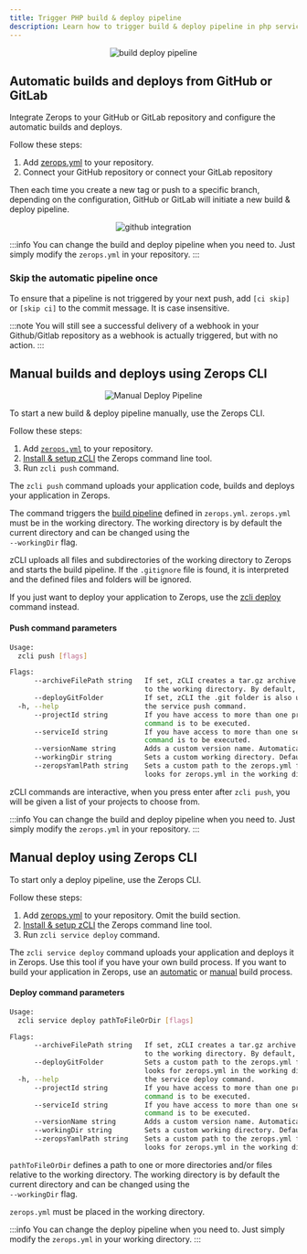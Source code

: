 ```yaml
---
title: Trigger PHP build & deploy pipeline
description: Learn how to trigger build & deploy pipeline in php service on Zerops.
---
```



<p align="center">
  <Image
    lightImage="/img/mind-maps/build-deploy/step-1.webp"
    darkImage="/img/mind-maps/build-deploy/step-1-dark.webp"
    alt="build deploy pipeline"
    style={{ width: '95%', height: 'auto' }}
  />
</p>

## Automatic builds and deploys from GitHub or GitLab

Integrate Zerops to your GitHub or GitLab repository and configure the automatic builds and deploys.

Follow these steps:

1. Add [zerops.yml](/php/how-to/build-pipeline#add-zeropsyml-to-your-repository) to your repository.
2. Connect your GitHub repository or connect your GitLab repository

Then each time you create a new tag or push to a specific branch, depending on the configuration, GitHub or GitLab will initiate a new build & deploy pipeline.

<p align="center">
  <Image
    lightImage="/img/gui/github-integration.webp"
    darkImage="/img/gui/github-integration.webp"
    alt="github integration"
    style={{ width: '95%', height: 'auto' }}
  />
</p>

:::info
You can change the build and deploy pipeline when you need to. Just simply modify the `zerops.yml` in your repository.
:::

### Skip the automatic pipeline once

To ensure that a pipeline is not triggered by your next push, add `[ci skip]` or `[skip ci]` to the commit message. It is case insensitive.

:::note
You will still see a successful delivery of a webhook in your Github/Gitlab repository as a webhook is actually triggered, but with no action.
:::

## Manual builds and deploys using Zerops CLI

<p align="center">
  <Image
    lightImage="/img/mind-maps/build-deploy/manual-deploy.webp"
    darkImage="/img/mind-maps/build-deploy/manual-deploy.webp"
    alt="Manual Deploy Pipeline"
    style={{ width: '95%', height: 'auto' }}
  />
</p>

To start a new build & deploy pipeline manually, use the Zerops CLI.

Follow these steps:

1. Add <a href="/php/how-to/build-pipeline#add-zeropsyml-to-your-repository">`zerops.yml`</a> to your repository.
2. [Install & setup zCLI](/references/cli) the Zerops command line tool.
3. Run `zcli push` command.

The `zcli push` command uploads your application code, builds and deploys your application in Zerops.

The command triggers the [build pipeline](/php/how-to/trigger-pipeline) defined in `zerops.yml`. `zerops.yml` must be in the working directory. The working directory is by default the current directory and can be changed using the <br/>`--workingDir` flag.

zCLI uploads all files and subdirectories of the working directory to Zerops and starts the build pipeline. If the `.gitignore` file is found, it is interpreted and the defined files and folders will be ignored.

If you just want to deploy your application to Zerops, use the [zcli deploy](#manual-deploy-using-zerops-cli) command instead.

#### Push command parameters

```sh
Usage:
  zcli push [flags]

Flags:
      --archiveFilePath string   If set, zCLI creates a tar.gz archive with the application code in the required path relative
                                 to the working directory. By default, no archive is created.
      --deployGitFolder          If set, zCLI the .git folder is also uploaded. By default, the .git folder is ignored.
  -h, --help                     the service push command.
      --projectId string         If you have access to more than one project, you must specify the project ID for which the
                                 command is to be executed.
      --serviceId string         If you have access to more than one service, you must specify the service ID for which the
                                 command is to be executed.
      --versionName string       Adds a custom version name. Automatically filled if the VERSIONNAME environment variable exists.
      --workingDir string        Sets a custom working directory. Default working directory is the current directory. (default "./")
      --zeropsYamlPath string    Sets a custom path to the zerops.yml file relative to the working directory. By default zCLI
                                 looks for zerops.yml in the working directory.
```

zCLI commands are interactive, when you press enter after `zcli push`, you will be given a list of your projects to choose from.

:::info
You can change the build and deploy pipeline when you need to. Just simply modify the `zerops.yml` in your repository.
:::

## Manual deploy using Zerops CLI

To start only a deploy pipeline, use the Zerops CLI.

Follow these steps:

1. Add [zerops.yml](/php/how-to/build-pipeline#add-zeropsyml-to-your-repository) to your repository. Omit the build section.
2. [Install & setup zCLI](/references/cli) the Zerops command line tool.
3. Run `zcli service deploy` command.

The `zcli service deploy` command uploads your application and deploys it in Zerops. Use this tool if you have your own build process. If you want to build your application in Zerops, use an [automatic](#automatic-builds-and-deploys-from-github-or-gitlab) or [manual](#manual-builds-and-deploys-using-zerops-cli) build process.

#### Deploy command parameters

```sh
Usage:
  zcli service deploy pathToFileOrDir [flags]

Flags:
      --archiveFilePath string   If set, zCLI creates a tar.gz archive with the application code in the required path relative
                                 to the working directory. By default, no archive is created.
      --deployGitFolder          Sets a custom path to the zerops.yml file relative to the working directory. By default zCLI
                                 looks for zerops.yml in the working directory.
  -h, --help                     the service deploy command.
      --projectId string         If you have access to more than one project, you must specify the project ID for which the
                                 command is to be executed.
      --serviceId string         If you have access to more than one service, you must specify the service ID for which the
                                 command is to be executed.
      --versionName string       Adds a custom version name. Automatically filled if the VERSIONNAME environment variable exists.
      --workingDir string        Sets a custom working directory. Default working directory is the current directory. (default "./")
      --zeropsYamlPath string    Sets a custom path to the zerops.yml file relative to the working directory. By default zCLI
                                 looks for zerops.yml in the working directory.
```

`pathToFileOrDir` defines a path to one or more directories and/or files relative to the working directory. The working directory is by default the current directory and can be changed using the <br/>`--workingDir` flag.

`zerops.yml` must be placed in the working directory.

:::info
You can change the deploy pipeline when you need to. Just simply modify the `zerops.yml` in your working directory.
:::
